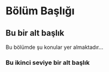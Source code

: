 # Bölüm Başlığı {#Bolum4}
## Bu bir alt başlık

Bu bölümde şu konular yer almaktadır...

### Bu ikinci seviye bir alt başlık